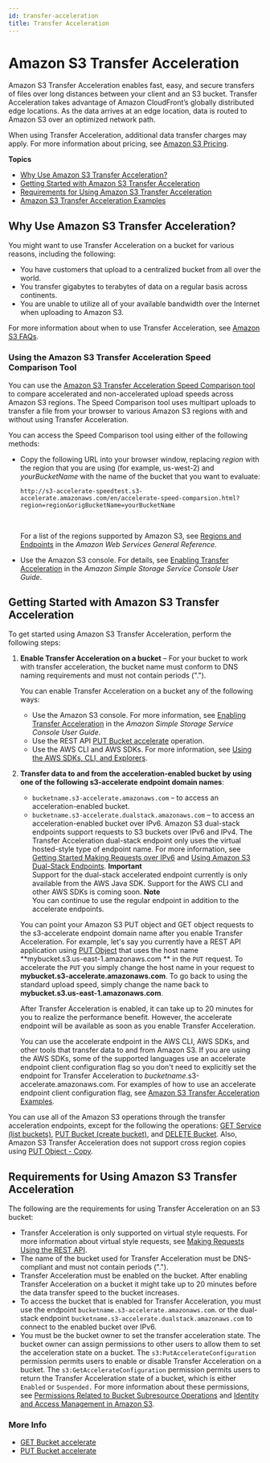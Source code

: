 ```yaml
---
id: transfer-acceleration
title: Transfer Acceleration
---
```

# Amazon S3 Transfer Acceleration<a name="transfer-acceleration"></a>

Amazon S3 Transfer Acceleration enables fast, easy, and secure transfers of files over long distances between your client and an S3 bucket\. Transfer Acceleration takes advantage of Amazon CloudFront’s globally distributed edge locations\. As the data arrives at an edge location, data is routed to Amazon S3 over an optimized network path\.

When using Transfer Acceleration, additional data transfer charges may apply\. For more information about pricing, see [Amazon S3 Pricing](https://aws.amazon.com/s3/pricing/)\.

**Topics**
+ [Why Use Amazon S3 Transfer Acceleration?](#transfer-acceleration-why-use)
+ [Getting Started with Amazon S3 Transfer Acceleration](#transfer-acceleration-getting-started)
+ [Requirements for Using Amazon S3 Transfer Acceleration](#transfer-acceleration-requirements)
+ [Amazon S3 Transfer Acceleration Examples](transfer-acceleration-examples.mdx)

## Why Use Amazon S3 Transfer Acceleration?<a name="transfer-acceleration-why-use"></a>

You might want to use Transfer Acceleration on a bucket for various reasons, including the following:
+ You have customers that upload to a centralized bucket from all over the world\.
+ You transfer gigabytes to terabytes of data on a regular basis across continents\.
+ You are unable to utilize all of your available bandwidth over the Internet when uploading to Amazon S3\.

For more information about when to use Transfer Acceleration, see [Amazon S3 FAQs](https://aws.amazon.com/s3/faqs/#s3ta)\.

### Using the Amazon S3 Transfer Acceleration Speed Comparison Tool<a name="transfer-acceleration-speed-comparison"></a>

You can use the [Amazon S3 Transfer Acceleration Speed Comparison tool](http://s3-accelerate-speedtest.s3-accelerate.amazonaws.com/en/accelerate-speed-comparsion.html) to compare accelerated and non\-accelerated upload speeds across Amazon S3 regions\. The Speed Comparison tool uses multipart uploads to transfer a file from your browser to various Amazon S3 regions with and without using Transfer Acceleration\.

You can access the Speed Comparison tool using either of the following methods:
+ Copy the following URL into your browser window, replacing *region* with the region that you are using \(for example, us\-west\-2\) and *yourBucketName* with the name of the bucket that you want to evaluate: 

  `http://s3-accelerate-speedtest.s3-accelerate.amazonaws.com/en/accelerate-speed-comparsion.html?region=region&origBucketName=yourBucketName` 

   

  For a list of the regions supported by Amazon S3, see [Regions and Endpoints](https://docs.aws.amazon.com/general/latest/gr/s3.html) in the *Amazon Web Services General Reference*\.
+ Use the Amazon S3 console\. For details, see [Enabling Transfer Acceleration](https://docs.aws.amazon.com/AmazonS3/latest/user-guide/enable-transfer-acceleration.html) in the *Amazon Simple Storage Service Console User Guide*\.

## Getting Started with Amazon S3 Transfer Acceleration<a name="transfer-acceleration-getting-started"></a>

To get started using Amazon S3 Transfer Acceleration, perform the following steps:

1. **Enable Transfer Acceleration on a bucket** – For your bucket to work with transfer acceleration, the bucket name must conform to DNS naming requirements and must not contain periods \("\."\)\. 

   You can enable Transfer Acceleration on a bucket any of the following ways:
   + Use the Amazon S3 console\. For more information, see [Enabling Transfer Acceleration](https://docs.aws.amazon.com/AmazonS3/latest/user-guide/enable-transfer-acceleration.html) in the *Amazon Simple Storage Service Console User Guide*\.
   + Use the REST API [PUT Bucket accelerate](https://docs.aws.amazon.com/AmazonS3/latest/API/RESTBucketPUTaccelerate.html) operation\.
   + Use the AWS CLI and AWS SDKs\. For more information, see [Using the AWS SDKs, CLI, and Explorers](UsingAWSSDK.mdx)\. 

1. **Transfer data to and from the acceleration\-enabled bucket by using one of the following s3\-accelerate endpoint domain names**:
   + `bucketname.s3-accelerate.amazonaws.com` – to access an acceleration\-enabled bucket\. 
   + `bucketname.s3-accelerate.dualstack.amazonaws.com` – to access an acceleration\-enabled bucket over IPv6\. Amazon S3 dual\-stack endpoints support requests to S3 buckets over IPv6 and IPv4\. The Transfer Acceleration dual\-stack endpoint only uses the virtual hosted\-style type of endpoint name\. For more information, see [Getting Started Making Requests over IPv6](ipv6-access.mdx#ipv6-access-getting-started) and [Using Amazon S3 Dual\-Stack Endpoints](dual-stack-endpoints.mdx)\. 
**Important**  
Support for the dual\-stack accelerated endpoint currently is only available from the AWS Java SDK\. Support for the AWS CLI and other AWS SDKs is coming soon\.
**Note**  
You can continue to use the regular endpoint in addition to the accelerate endpoints\.

   You can point your Amazon S3 PUT object and GET object requests to the s3\-accelerate endpoint domain name after you enable Transfer Acceleration\. For example, let's say you currently have a REST API application using [PUT Object](https://docs.aws.amazon.com/AmazonS3/latest/API/RESTObjectPUT.html) that uses the host name **mybucket\.s3\.us\-east\-1\.amazonaws\.com ** in the `PUT` request\. To accelerate the `PUT` you simply change the host name in your request to **mybucket\.s3\-accelerate\.amazonaws\.com**\. To go back to using the standard upload speed, simply change the name back to **mybucket\.s3\.us\-east\-1\.amazonaws\.com**\.

   After Transfer Acceleration is enabled, it can take up to 20 minutes for you to realize the performance benefit\. However, the accelerate endpoint will be available as soon as you enable Transfer Acceleration\.

   You can use the accelerate endpoint in the AWS CLI, AWS SDKs, and other tools that transfer data to and from Amazon S3\. If you are using the AWS SDKs, some of the supported languages use an accelerate endpoint client configuration flag so you don't need to explicitly set the endpoint for Transfer Acceleration to *bucketname*\.s3\-accelerate\.amazonaws\.com\. For examples of how to use an accelerate endpoint client configuration flag, see [Amazon S3 Transfer Acceleration Examples](transfer-acceleration-examples.mdx)\.

You can use all of the Amazon S3 operations through the transfer acceleration endpoints, except for the following the operations: [GET Service \(list buckets\)](https://docs.aws.amazon.com/AmazonS3/latest/API/RESTServiceGET.html), [PUT Bucket \(create bucket\)](https://docs.aws.amazon.com/AmazonS3/latest/API/RESTBucketPUT.html), and [DELETE Bucket](https://docs.aws.amazon.com/AmazonS3/latest/API/RESTBucketDELETE.html)\. Also, Amazon S3 Transfer Acceleration does not support cross region copies using [PUT Object \- Copy](https://docs.aws.amazon.com/AmazonS3/latest/API/RESTObjectCOPY.html)\. 

## Requirements for Using Amazon S3 Transfer Acceleration<a name="transfer-acceleration-requirements"></a>

The following are the requirements for using Transfer Acceleration on an S3 bucket:
+ Transfer Acceleration is only supported on virtual style requests\. For more information about virtual style requests, see [Making Requests Using the REST API](RESTAPI.mdx)\. 
+ The name of the bucket used for Transfer Acceleration must be DNS\-compliant and must not contain periods \("\."\)\.
+ Transfer Acceleration must be enabled on the bucket\. After enabling Transfer Acceleration on a bucket it might take up to 20 minutes before the data transfer speed to the bucket increases\.
+ To access the bucket that is enabled for Transfer Acceleration, you must use the endpoint `bucketname.s3-accelerate.amazonaws.com`\. or the dual\-stack endpoint `bucketname.s3-accelerate.dualstack.amazonaws.com` to connect to the enabled bucket over IPv6\. 
+ You must be the bucket owner to set the transfer acceleration state\. The bucket owner can assign permissions to other users to allow them to set the acceleration state on a bucket\. The `s3:PutAccelerateConfiguration` permission permits users to enable or disable Transfer Acceleration on a bucket\. The `s3:GetAccelerateConfiguration` permission permits users to return the Transfer Acceleration state of a bucket, which is either `Enabled` or `Suspended.` For more information about these permissions, see [Permissions Related to Bucket Subresource Operations](using-with-s3-actions.mdx#using-with-s3-actions-related-to-bucket-subresources) and [Identity and Access Management in Amazon S3](s3-access-control.mdx)\.

### More Info<a name="transfer-acceleration-moreinfo"></a>
+ [GET Bucket accelerate](https://docs.aws.amazon.com/AmazonS3/latest/API/RESTBucketGETaccelerate.html)
+ [PUT Bucket accelerate](https://docs.aws.amazon.com/AmazonS3/latest/API/RESTBucketPUTaccelerate.html)